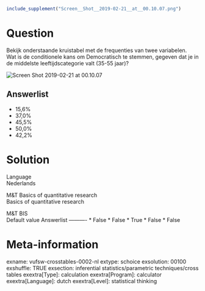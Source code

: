```{r, echo = FALSE, results = "hide"}
include_supplement("Screen__Shot__2019-02-21__at__00.10.07.png")
```

Question
========
Bekijk onderstaande kruistabel met de frequenties van twee
variabelen.   
Wat is de conditionele kans om Democratisch te stemmen, gegeven dat je
in de middelste leeftijdscategorie valt (35-55 jaar)?  
  
<img src="Screen__Shot__2019-02-21__at__00.10.07.png"
class="fr-fic fr-dii enlargeimage tvcss_2"
alt="Screen Shot 2019-02-21 at 00.10.07" />

Answerlist
----------
* 15,6%
* 37,0%
* 45,5%
* 50,0%
* 42,2%

Solution
========











Language  
Nederlands

M&T Basics of quantitative research  
Basics of quantitative research

M&T BIS  
Default value
Answerlist
----------
* False
* False
* True
* False
* False

Meta-information
================
exname: vufsw-crosstables-0002-nl
extype: schoice
exsolution: 00100
exshuffle: TRUE
exsection: inferential statistics/parametric techniques/cross tables
exextra[Type]: calculation
exextra[Program]: calculator
exextra[Language]: dutch
exextra[Level]: statistical thinking

